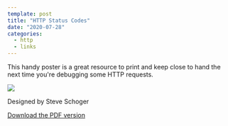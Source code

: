 ```yaml
---
template: post
title: "HTTP Status Codes"
date: "2020-07-28"
categories:
  - http
  - links
---
```


This handy poster is a great resource to print and keep close to hand the next time you're debugging some HTTP requests.

![](http-status-code-poster-745x1024.jpg)

Designed by Steve Schoger

[Download the PDF version](https://www.devtipsdaily.com/wp-content/uploads/2020/05/http-status-code-poster.pdf)
